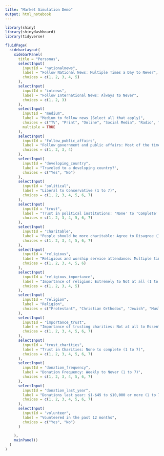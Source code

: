 ```yaml
---
title: "Market Simulation Demo"
output: html_notebook
---
```


```r
library(shiny)
library(shinydashboard)
library(tidyverse)
```
```r

fluidPage(
  sidebarLayout(
    sidebarPanel(
      title = "Personas",
      selectInput(
        inputId = "nationalnews",
        label = "Follow National News: Multiple Times a Day to Never",
        choices = c(1, 2, 3, 4, 5)
      ),
      selectInput(
        inputId = "intnews",
        label = "Follow International News: Always to Never",
        choices = c(1, 2, 3)
      ),
      selectInput(
        inputId = "medium",
        label = "Medium to follow news (Select all that apply)",
        choices = c("TV", "Print", "Online", "Social Media", "Radio", "Email Newsletters", "News App"),
        multiple = TRUE
      ),
      selectInput(
        inputId = "follow_public_affairs",
        label = "Follow government and public affairs: Most of the time to hardly at all (1 to 4))",
        choices = c(1, 2, 3, 4)
      ),
      selectInput(
        inputId = "developing_country",
        label = "Traveled to a developing country?",
        choices = c("Yes", "No")
      ),
      selectInput(
        inputId = "political",
        label = "Liberal to Conservative (1 to 7)",
        choices = c(1, 2, 3, 4, 5, 6, 7)
      ),
      selectInput(
        inputId = "trust",
        label = "Trust in political institutions: 'None' to 'Complete' (1 to 7)",
        choices = c(1, 2, 3, 4, 5, 6, 7)
      ),
      selectInput(
        inputId = "charitable",
        label = "People should be more charitable: Agree to Disagree (1 to 7)",
        choices = c(1, 2, 3, 4, 5, 6, 7)
      ),
      selectInput(
        inputId = "religious",
        label = "Religious and worship service attendance: Multiple times a week to Never (1 to 6)",
        choices = c(1, 2, 3, 4, 5, 6)
      ),
      selectInput(
        inputId = "religious_importance",
        label = "Importance of religion: Extremely to Not at all (1 to 5)",
        choices = c(1, 2, 3, 4, 5)
      ),
      selectInput(
        inputId = "religion",
        label = "Religion",
        choices = c("Protestant", "Christian Orthodox", "Jewish", "Muslim", "Sikh", "Hindu", "Buddhist", "Atheist", "Other")
      ),
      selectInput(
        inputId = "importance_trust",
        label = "Importance of trusting charities: Not at all to Essential (1 to 7)",
        choices = c(1, 2, 3, 4, 5, 6, 7)
      ),
      selectInput(
        inputId = "trust_charities",
        label = "Trust in Charities: None to complete (1 to 7)",
        choices = c(1, 2, 3, 4, 5, 6, 7)
      ),
      selectInput(
        inputId = "donation_frequency",
        label = "Donation Frequency: Weekly to Never (1 to 7)",
        choices = c(1, 2, 3, 4, 5, 6, 7)
      ),
      selectInput(
        inputId = "donation_last_year",
        label = "Donations last year: $1-$49 to $10,000 or more (1 to 7)",
        choices = c(1, 2, 3, 4, 5, 6, 7)
      ),
      selectInput(
        inputId = "volunteer",
        label = "Vounteered in the past 12 months",
        choices = c("Yes", "No")
      )
      
    ),
    mainPanel()
  )
)

```

